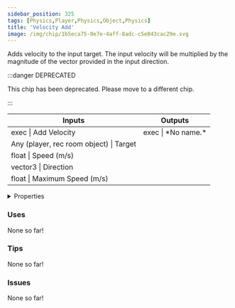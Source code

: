 ```yaml
---
sidebar_position: 325
tags: [Physics,Player,Physics,Object,Physics]
title: 'Velocity Add'
image: /img/chip/1b5eca75-0e7e-4aff-8adc-c5e043cac29e.svg
---
```


Adds velocity to the input target. The input velocity will be multiplied by the magnitude of the vector provided in the input direction.

:::danger DEPRECATED

This chip has been deprecated. Please move to a different chip.

:::

<IChip uuid="1b5eca75-0e7e-4aff-8adc-c5e043cac29e"/>

<table><thead><tr><th>Inputs</th><th>Outputs</th></tr></thead><tbody><tr><td>exec | Add Velocity</td><td>exec | *No name.*</td></tr><tr><td>Any (player, rec room object) | Target</td><td /></tr><tr><td>float | Speed (m/s)</td><td /></tr><tr><td>vector3 | Direction</td><td /></tr><tr><td>float | Maximum Speed (m/s)</td><td /></tr></tbody></table>

<details>
  <summary>Properties</summary>
  <div>
    <div>
    <table>
      <tbody>
        <tr>
          <td>Is beta required?</td>
          <td>No</td>
        </tr>
        <tr>
          <td>Is chip a trolling risk?</td>
          <td>No</td>
        </tr>
        <tr>
          <td>Is chip a role assignment risk?</td>
          <td>No</td>
        </tr>
        <tr>
          <td>Chip UUID</td>
          <td>1b5eca75-0e7e-4aff-8adc-c5e043cac29e</td>
        </tr>
        <tr>
          <td>Room availability</td>
          <td>Available everywhere</td>
        </tr>
      </tbody>
    </table>
    </div>
  </div>
</details>

### Uses

None so far!

### Tips

None so far!

### Issues

None so far!